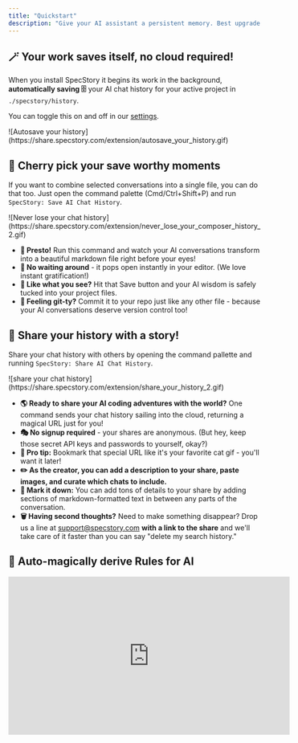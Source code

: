 ```yaml
---
title: "Quickstart"
description: "Give your AI assistant a persistent memory. Best upgrade since coffee ☕"
---
```


## 🪄 Your work saves itself, no cloud required\!

When you install SpecStory it begins its work in the background, **automatically saving 🗄️** your AI chat history for your active project in `./specstory/history`.

You can toggle this on and off in our [settings](/settings).

<Frame>
  ![Autosave your history](https://share.specstory.com/extension/autosave_your_history.gif)
</Frame>

## 🎯 Cherry pick your save worthy moments

If you want to combine selected conversations into a single file, you can do that too. Just open the command palette (Cmd/Ctrl\+Shift\+P) and run `SpecStory: Save AI Chat History`.

<Frame>
  ![Never lose your chat history](https://share.specstory.com/extension/never_lose_your_composer_history_2.gif)
</Frame>

- **📝 Presto\!** Run this command and watch your AI conversations transform into a beautiful markdown file right before your eyes\!
- **👀 No waiting around** - it pops open instantly in your editor. (We love instant gratification\!)
- **💾 Like what you see?** Hit that Save button and your AI wisdom is safely tucked into your project files.
- **🌳 Feeling git-ty?** Commit it to your repo just like any other file - because your AI conversations deserve version control too\!

## 🌟 Share your history with a story\!

Share your chat history with others by opening the command pallette and running `SpecStory: Share AI Chat History`.

<Frame>
  ![share your chat history](https://share.specstory.com/extension/share_your_history_2.gif)
</Frame>

- **🌎 Ready to share your AI coding adventures with the world?** One command sends your chat history sailing into the cloud, returning a magical URL just for you\!
- **🎭 No signup required** - your shares are anonymous. (But hey, keep those secret API keys and passwords to yourself, okay?)
- **🔗 Pro tip:** Bookmark that special URL like it's your favorite cat gif - you'll want it later\!
- **✏️ As the creator, you can add a description to your share, paste images, and curate which chats to include.**
- **📝 Mark it down:** You can add tons of details to your share by adding sections of markdown-formatted text in between any parts of the conversation. 
- **🗑️ Having second thoughts?** Need to make something disappear? Drop us a line at [support@specstory.com](mailto:support@specstory.com) **with a link to the share** and we'll take care of it faster than you can say "delete my search history."

## 🧪 Auto-magically derive Rules for AI

<Frame>
  <iframe width="560" height="315" src="https://www.youtube.com/embed/mN8NzRDGAb4?si=jIHZNmoXC1ICSEwe" title="YouTube video player" frameborder="0" allow="accelerometer; autoplay; clipboard-write; encrypted-media; gyroscope; picture-in-picture; web-share" referrerpolicy="strict-origin-when-cross-origin" allowfullscreen />
</Frame>

<Info>
  This is a feature that launched in SpecStory [v0.7.0](https://marketplace.visualstudio.com/items/SpecStory.specstory-vscode/changelog) for Cursor. It is updated to support both Copilot and Cursor in `v0.11.0`. Unlike all of the above features, it's use requires you to:

  - Have Auto-save enabled.
  - Create an account and sign-in to the SpecStory extension.
</Info>

- **❓ Unfamiliar with what rules for AI are?** Consult their respective docs:
  - Copilot [custom instructions](https://code.visualstudio.com/docs/copilot/copilot-customization)
  - Cursor [project rules](https://docs.cursor.com/context/rules-for-ai#project-rules-recommended) _or_ [Cursor101.com](https://cursor101.com/cursor/rules)_._

There isn't a palette command this one. When you chat with AI, SpecStory is like a mystical scribe in the corner, quill poised, noting patterns in:

- **🧠 Your thinking style:** Do you prefer step-by-step explanations or quick solutions?
- **🖋️ Your rule file headers:** Those special incantations you set the structure of your derived file with.
- **🔄 Your iteration cycles:** How you refine code and conversation together with AI.
- **🏗️ Your project structure:** The architecture of your digital temple.

Then—abracadabra\!—SpecStory transmutes these observations into editor specific rules for AI. Stored in either:

1. the `.github/` directory as `copilot-instructions.md`
2. the `.cursor/rules` directory as `derived-rules.mdc`.

**🌈 Prompt Headers: The Secret Ingredient**

SpecStory needs your rule file headers to brew the perfect rules. To start you off, we've crafted a default based on distilled knowledge from the [community hive mind](https://www.reddit.com/r/cursor/comments/1hwwo60/top_crowdsourced_wisdom_for_effectively/) of what tends to work best.

<Frame>
  ![Headers](/images/headers.png)
</Frame>

**🌟 The Benefits of this Sorcery**

- **🧙‍♀️ Less repetitive incantations:** Reduced need to constantly explain your preferences every time.
- **⚡ Faster spell-casting:** AI responses align with your project from the start.
- **🔄 Self-improving magic:** As you work, the rules evolve to match your growing expertise.